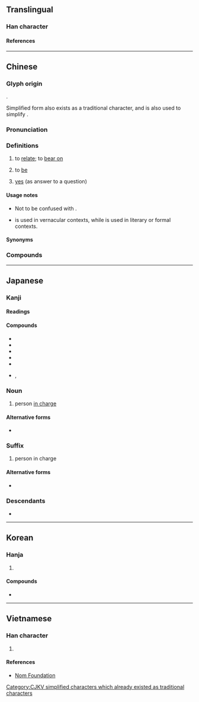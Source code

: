 {{also|系}}
{{character info}}
==Translingual==
{{ja-forms|係|[[系]]|係}}

===Han character===
{{Han char|rn=9|rad=人|as=07|sn=9|four=22293|canj=OHVF|ids=⿰亻系}}

====References====
{{Han ref|kx=0104.040|dkj=00663|dj=0220.040|hdz=10164.080|uh=4FC2}}

----

==Chinese==
{{zh-forms|s=系}}

===Glyph origin===
{{Han etym}}
{{Han compound|人|系|c1=s|c2=p|ls=psc}}.

Simplified form {{zh-l|*系}} also exists as a traditional character, and is also used to simplify {{zh-l|*繫}}.

===Pronunciation===
{{zh-pron
|m=xì
|c=hai6
|mn=hē/kè
|mn-t=hi6
|h=pfs=he;gd=hê4
|mc=y
|oc=y
|ma=y
|cat=v,n
}}

===Definitions===
{{zh-hanzi}}

# to [[relate]]; to [[bear on]]
# {{lb|zh|formal|literary|;|or|Cantonese|Hakka}} to [[be]] {{gloss|copula}}
#: {{zh-x|其 母 係 ^北京人。|His mother '''is''' a native of Beijing.}}
#: {{zh-x|烏龍{lung4-2}茶 係 茶 嘅 一 種。|Oolong tea '''is''' a type of tea.|C-GZ}}
# {{lb|zh|Cantonese|Hakka}} [[yes]] (as answer to a question)

====Usage notes====
* {{q|Cantonese}} Not to be confused with {{zh-l|喺|tr=hai2}}.
* {{q|Cantonese|Hakka}} {{lang|zh|係／系}} is used in vernacular contexts, while {{zh-l|是}} is used in literary or formal contexts.

====Synonyms====
{{zh-dial|是}}

===Compounds===
{{zh-der|係累|係數|兩性關係|夫妻關係|係風捕景|勞資關係|係獲|國際關係|係臂|安全係數|係踵|并列關係|人際關係|係頸|干係|利害關係|初級關係|係爭|係頸闕庭|外交關係|係爭物|因果關係|公共關係|係蹄|沒關係|相關係數|數字係數|擔干係|水面係數|拉關係|楊氏係數|接關係|社會關係|連帶關係|關係企業|零係數|親子關係|群眾關係|關係戶|關係詞|裙帶關係|關係命題|關係運算|關係調|關係人|關係|貝他係數|膨脹係數}}

----

==Japanese==

===Kanji===
{{ja-kanji|grade=3|rs=人07}}

====Readings====
{{ja-readings
|goon=げ
|kanon=けい
|kun=かか-る, かかり-, かか-わる, つながり
}}

====Compounds====
* {{ja-r|係%船|けい%せん}}
* {{ja-r|係%争|けい%そう}}
* {{ja-r|係%属|けい%ぞく}}
* {{ja-r|係%留|けい%りゅう}}
* {{ja-r|連%係|れん%けい}}
* {{ja-r|係%助%詞|かかり%じょ%し}}, {{ja-r|係り助%詞|かかりじょ%し}}

===Noun===
{{ja-noun|かかり}}

# person [[in charge]]

====Alternative forms ====
* {{m|ja|掛かり|tr=かかり, kakari}}

===Suffix===
{{ja-pos|がかり|suffix}}

# person in charge
#: {{ja-x|カメラ'''係'''|カメラ-'''がかり'''|cameraman}}
#: {{ja-x|撮%影%'''係'''|さつ%えい%-'''がかり'''|photographer}}

====Alternative forms ====
* {{lb|ja|in titles of public office}} {{ja-r|掛|-がかり}}

===Descendants===
* {{desc|bor=y|id|gakari}}

----

==Korean==

===Hanja===
{{ko-hanja|매다|맬|계}}

# {{hanja form of|계|[[connection]]}}

====Compounds====
* {{ko-l|관계|[[relationship]]|關係}}

----

==Vietnamese==

===Han character===
{{vi-readings|reading=[[hệ]], [[hể]], [[hề]], [[hễ]]|rs=人07}}

# {{rfdef|vi|sort=人07}}

====References====
* [http://nomfoundation.org/common/nom_details.php?codepoint=4fc2 Nom Foundation]

[[Category:CJKV simplified characters which already existed as traditional characters]]